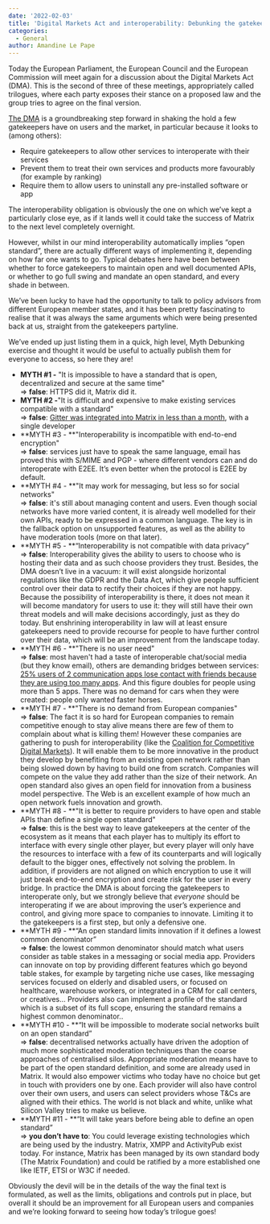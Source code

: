 ```yaml
---
date: '2022-02-03'
title: 'Digital Markets Act and interoperability: Debunking the gatekeepers\' myths'
categories:
  - General
author: Amandine Le Pape
---
```


Today the European Parliament, the European Council and the European Commission will meet again for a discussion about the Digital Markets Act (DMA). This is the second of three of these meetings, appropriately called trilogues, where each party exposes their stance on a proposed law and the group tries to agree on the final version.

[The DMA](https://ec.europa.eu/info/strategy/priorities-2019-2024/europe-fit-digital-age/digital-markets-act-ensuring-fair-and-open-digital-markets_en) is a groundbreaking step forward in shaking the hold a few gatekeepers have on users and the market, in particular because it looks to (among others):

* Require gatekeepers to allow other services to interoperate with their services
* Prevent them to treat their own services and products more favourably (for example by ranking) 
* Require them to allow users to uninstall any pre-installed software or app

The interoperability obligation is obviously the one on which we’ve kept a particularly close eye, as if it lands well it could take the success of Matrix to the next level completely overnight.

However, whilst in our mind interoperability automatically implies “open standard”, there are actually different ways of implementing it, depending on how far one wants to go. Typical debates here have been between whether to force gatekeepers to maintain open and well documented APIs, or whether to go full swing and mandate an open standard, and every shade in between.

We’ve been lucky to have had the opportunity to talk to policy advisors from different European member states, and it has been pretty fascinating to realise that it was always the same arguments which were being presented back at us, straight from the gatekeepers partyline.

We’ve ended up just listing them in a quick, high level, Myth Debunking exercise and thought it would be useful to actually publish them for everyone to access, so here they are!


* **MYTH #1 -** "It is impossible to have a standard that is open, decentralized and secure at the same time"  
⇒ **false**: HTTPS did it, Matrix did it.
* **MYTH #2 -**"It is difficult and expensive to make existing services compatible with a standard"  
⇒ **false**: [Gitter was integrated into Matrix in less than a month](https://matrix.org/blog/2020/12/07/gitter-now-speaks-matrix#how-do-you-make-an-existing-chat-system-talk-matrix), with a single developer
* **MYTH #3 - **"Interoperability is incompatible with end-to-end encryption"  
⇒ **false**: services just have to speak the same language, email has proved this with S/MIME and PGP - where different vendors can and do interoperate with E2EE. It’s even better when the protocol is E2EE by default.
* **MYTH #4 - **"It may work for messaging, but less so for social networks"  
⇒ **false**: it's still about managing content and users. Even though social networks have more varied content, it is already well modelled for their own APIs, ready to be expressed in a common language. The key is in the fallback option on unsupported features, as well as the ability to have moderation tools (more on that later).
* **MYTH #5 - **“Interoperability is not compatible with data privacy”  
⇒ **false**: Interoperability gives the ability to users to choose who is hosting their data and as such choose providers they trust. Besides, the DMA doesn’t live in a vacuum: it will exist alongside horizontal regulations like the GDPR and the Data Act, which give people sufficient control over their data to rectify their choices if they are not happy. Because the possibility of interoperability is there, it does not mean it will become mandatory for users to use it: they will still have their own threat models and will make decisions accordingly, just as they do today. But enshrining interoperability in law will at least ensure gatekeepers need to provide recourse for people to have further control over their data, which will be an improvement from the landscape today. 
* **MYTH #6 - **"There is no user need"  
⇒ **false**: most haven't had a taste of interoperable chat/social media (but they know email), others are demanding bridges between services: [25% users of 2 communication apps lose contact with friends because they are using too many apps](https://www.dailymail.co.uk/sciencetech/article-10451559/One-four-people-struggle-friends-using-apps.html). And this figure doubles for people using more than 5 apps. There was no demand for cars when they were created: people only wanted faster horses.
* **MYTH #7 - **"There is no demand from European companies"  
⇒ **false**: The fact it is so hard for European companies to remain competitive enough to stay alive means there are few of them to complain about what is killing them! However these companies are gathering to push for interoperability (like the [Coalition for Competitive Digital Markets](https://competitivedigitalmarkets.eu/)). It will enable them to be more innovative in the product they develop by benefiting from an existing open network rather than being slowed down by having to build one from scratch. Companies will compete on the value they add rather than the size of their network. An open standard also gives an open field for innovation from a business model perspective. The Web is an excellent example of how much an open network fuels innovation and growth.
* **MYTH #8 - **"It is better to require providers to have open and stable APIs than define a single open standard"  
⇒ **false**: this is the best way to leave gatekeepers at the center of the ecosystem as it means that each player has to multiply its effort to interface with every single other player, but every player will only have the resources to interface with a few of its counterparts and will logically default to the bigger ones, effectively not solving the problem. In addition, if providers are not aligned on which encryption to use it will just break end-to-end encryption and create risk for the user in every bridge. In practice the DMA is about forcing the gatekeepers to interoperate only, but we strongly believe that *everyone* should be interoperating if we are about improving the user’s experience and control, and giving more space to companies to innovate. Limiting it to the gatekeepers is a first step, but only a defensive one.
* **MYTH #9 - **“An open standard limits innovation if it defines a lowest common denominator”  
⇒ **false**: the lowest common denominator should match what users consider as table stakes in a messaging or social media app. Providers can innovate on top by providing different features which go beyond table stakes, for example by targeting niche use cases, like messaging services focused on elderly and disabled users, or focused on healthcare, warehouse workers, or integrated in a CRM for call centers, or creatives…  Providers also can implement a profile of the standard which is a subset of its full scope, ensuring the standard remains a highest common denominator..
* **MYTH #10 - **“It will be impossible to moderate social networks built on an open standard”  
⇒ **false**: decentralised networks actually have driven the adoption of much more sophisticated moderation techniques than the coarse approaches of centralised silos. Appropriate moderation means have to be part of the open standard definition, and some are already used in Matrix. It would also empower victims who today have no choice but get in touch with providers one by one. Each provider will also have control over their own users, and users can select providers whose T&Cs are aligned with their ethics. The world is not black and white, unlike what Silicon Valley tries to make us believe.
* **MYTH #11 - **“It will take years before being able to define an open standard”  
⇒ **you don’t have to**: You could leverage existing technologies which are being used by the industry. Matrix, XMPP and ActivityPub exist today. For instance, Matrix has been managed by its own standard body (The Matrix Foundation) and could be ratified by a more established one like IETF, ETSI or W3C if needed.

Obviously the devil will be in the details of the way the final text is formulated, as well as the limits, obligations and controls put in place, but overall it should be an improvement for all European users and companies and we’re looking forward to seeing how today’s trilogue goes!
